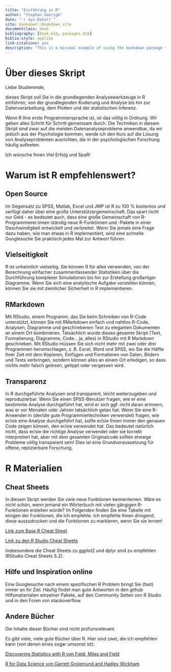 ```yaml
--- 
title: "Einführung in R"
author: "Stephan Goerigk"
date: "`r Sys.Date()`"
site: bookdown::bookdown_site
documentclass: book
bibliography: [book.bib, packages.bib]
biblio-style: apalike
link-citations: yes
description: "This is a minimal example of using the bookdown package to write a book. The output format for this example is bookdown::gitbook."
---
```


# Über dieses Skript {-}

Liebe Studierende,

dieses Skript soll Sie in die grundlegenden Analysewerkzeuge in R einführen, von der grundlegenden Kodierung und Analyse bis hin zur Datenverarbeitung, dem Plotten und der statistischen Inferenz.

Wenn R Ihre erste Programmiersprache ist, ist das völlig in Ordnung. Wir gehen alles Schritt für Schritt gemeinsam durch. Die Techniken in diesem Skript sind zwar auf die meisten Datenanalyseprobleme anwendbar, da wir jedoch aus der Psychologie kommen, werde ich den Kurs auf die Lösung von Analyseproblemen ausrichten, die in der psychologischen Forschung häufig auftreten.

Ich wünsche Ihnen Viel Erfolg und Spaß! 

# Warum ist R empfehlenswert?

## Open Source

Im Gegensatz zu SPSS, Matlab, Excel und JMP ist R zu 100 % kostenlos und verfügt daher über eine große Unterstützergemeinschaft. Das spart nicht nur Geld - es bedeutet auch, dass eine große Gemeinschaft von R-Programmierer:innen ständig neue R-Funktionen und -Pakete in einer Geschwindigkeit entwickelt und verbreitet. Wenn Sie jemals eine Frage dazu haben, wie man etwas in R implementiert, wird eine schnelle Googlesuche Sie praktisch jedes Mal zur Antwort führen.

## Vielseitigkeit

R ist unheimlich vielseitig. Sie können R für alles verwenden, von der Berechnung einfacher zusammenfassender Statistiken über die Durchführung komplexer Simulationen bis hin zur Erstellung großartiger Diagramme. Wenn Sie sich eine analytische Aufgabe vorstellen können, können Sie sie mit ziemlicher Sicherheit in R implementieren.

## RMarkdown

Mit RStudio, einem Programm, das Sie beim Schreiben von R-Code unterstützt, können Sie mit RMarkdown einfach und nahtlos R-Code, Analysen, Diagramme und geschriebenen Text zu eleganten Dokumenten an einem Ort kombinieren. Tatsächlich wurde dieses gesamte Skript (Text, Formatierung, Diagramme, Code... ja, alles) in RStudio mit R Markdown geschrieben. Mit RStudio müssen Sie sich nicht mehr mit zwei oder drei Programmen herumschlagen, z. B. Excel, Word und SPSS, wo Sie die Hälfte Ihrer Zeit mit dem Kopieren, Einfügen und Formatieren von Daten, Bildern und Tests verbringen, sondern können alles an einem Ort erledigen, so dass nichts mehr falsch gelesen, getippt oder vergessen wird.

## Transparenz

In R durchgeführte Analysen sind transparent, leicht weiterzugeben und reproduzierbar. Wenn Sie einen SPSS-Benutzer fragen, wie er eine bestimmte Analyse durchgeführt hat, wird er sich ggf. nicht daran erinnern, was er vor Monaten oder Jahren tatsächlich getan hat. Wenn Sie eine R-Anwender:in (der/die gute Programmiertechniken verwendet) fragen, wie er/sie eine Analyse durchgeführt hat, sollte er/sie Ihnen immer den genauen Code zeigen können, den er/sie verwendet hat. Das bedeutet natürlich nicht, dass er/sie die richtige Analyse verwendet oder sie korrekt interpretiert hat, aber mit dem gesamten Originalcode sollten etwaige Probleme völlig transparent sein! Dies ist eine Grundvoraussetzung für offene, replizierbare Forschung.

# R Materialien

## Cheat Sheets

In diesem Skript werden Sie viele neue Funktionen kennenlernen. Wäre es nicht schön, wenn jemand ein Wörterbuch mit vielen gängigen R-Funktionen erstellen würde? Im Folgenden finden Sie eine Tabelle mit einigen der Funktionen, die ich empfehle. Ich empfehle Ihnen dringend, diese auszudrucken und die Funktionen zu markieren, wenn Sie sie lernen!

[Link zum Base R  Cheat Sheet](https://cran.r-project.org/doc/contrib/Short-refcard.pdf)

[Link zu den R Studio Cheat Sheets](https://www.rstudio.com/resources/cheatsheets/)

Insbesondere die Cheat Sheets zu ggplot2 und dplyr sind zu empfehlen (RStudio Cheat Sheets S.2).

## Hilfe und Inspiration online

Eine Googlesuche nach einem spezifischen R Problem bringt Sie (fast) immer an Ihr Ziel. Häufig findet man gute Antworten in den github Hilfsmatierialien einzelner Pakete, auf den Community Seiten von R Studio und in den Foren von stackoverflow.

## Andere Bücher

Die Inhalte dieser Bücher sind nicht prüfunsrelevant.

Es gibt viele, viele gute Bücher über R. Hier sind zwei, die ich empfehlen kann (von denen eines sogar umsonst ist):

[Discovering Statistics with R von Field, Miles and Field](https://www.amazon.com/Discovering-Statistics-Using-Andy-Field/dp/1446200469/ref=sr_1_2?ie=UTF8&qid=1487759316&sr=8-2&keywords=statistics+with+r)

[R for Data Science von Garrett Grolemund and Hadley Wickham](http://r4ds.had.co.nz)


